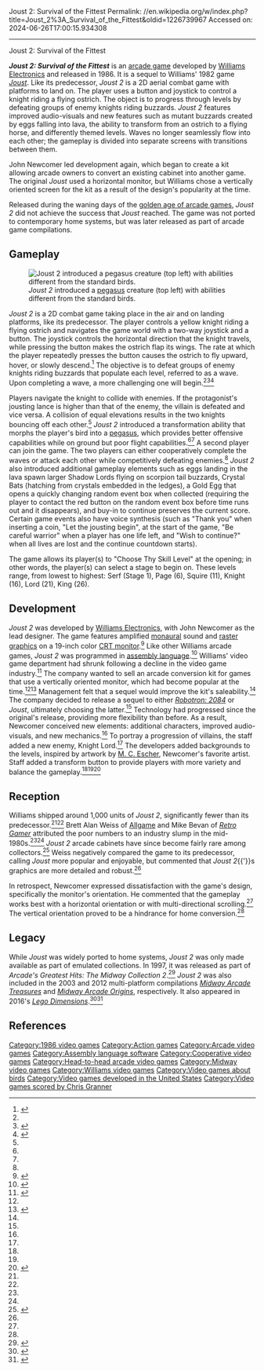 Joust 2: Survival of the Fittest
Permalink: //en.wikipedia.org/w/index.php?title=Joust_2%3A_Survival_of_the_Fittest&oldid=1226739967
Accessed on: 2024-06-26T17:00:15.934308



------
Joust 2: Survival of the Fittest
{{Short description|1986 video game}}
{{Infobox video game
|title = Joust 2: Survival of the Fittest
|image = [[File:Joust 2 - Survival of the Fittest Flyer.png|alt=A black, vertical rectangular poster. The poster depicts the face of a bird with yellow eyes and a white beak. The title "Joust 2: Survival of the Fittest" is displayed on the top portion in yellow and red letters. In the lower right corner is text "The Legend continues".]]
|caption = Promotional flyer
|developer = [[WMS Industries|Williams Electronics]]
|publisher = [[WMS Industries|Williams Electronics]]
|designer = John Newcomer
|programmer = Joe Hellensen<br>Kristina Donofrio<br>[[Warren Davis (actor)|Warren Davis]]<ref>{{cite web | url = http://www.allgame.com/game.php?id=10335&tab=credits | title = Joust 2: Survival of the Fittest credits | first = Brett Alan | last = Weiss | publisher = [[Allgame]] | access-date = 2010-11-22}}</ref>
|artist = [[John Newcomer]]<br>Jack Haeger <br>Tim Elliott (cabinet)
|composer = [[Chris Granner]]
|released = December 1986
|genre = [[Action game|Action]]/[[Platform game|Platform]]
|modes = 1-2 player simultaneous
|platforms = [[Arcade game|Arcade]]
|arcade system = '''Williams Rev. 2'''<br>[[Central processing unit|''CPU'']]: M6809 (@ 1 MHz) <br>''Sound CPU'': M6808 (@ 1 MHz), M6809 (@ 2 MHz) <br>''Sound Chips'': [[Yamaha YM2151]] FM, MC1408 DAC, [[Intersil|Harris]] HC55536 [[Continuously variable slope delta modulation|CVSD]]
}}

'''''Joust 2: Survival of the Fittest''''' is an [[arcade game]] developed by [[WMS Industries|Williams Electronics]] and released in 1986. It is a sequel to Williams' 1982 game ''[[Joust (video game)|Joust]]''. Like its predecessor, ''Joust 2'' is a 2D aerial combat game with platforms to land on. The player uses a button and joystick to control a knight riding a flying ostrich. The object is to progress through levels by defeating groups of enemy knights riding buzzards. ''Joust 2'' features improved audio-visuals and new features such as mutant buzzards created by eggs falling into lava, the ability to transform from an ostrich to a flying horse, and differently themed levels. Waves no longer seamlessly flow into each other; the gameplay is divided into separate screens with transitions between them.

John Newcomer led development again, which began to create a kit allowing arcade owners to convert an existing cabinet into another game. The original ''Joust'' used a horizontal monitor, but Williams chose a vertically oriented screen for the kit as a result of the design's popularity at the time.

Released during the waning days of the [[golden age of arcade games]], ''Joust 2'' did not achieve the success that ''Joust'' reached. The game was not ported to contemporary home systems, but was later released as part of arcade game compilations.

== Gameplay ==
{{see also|Joust (video game)#Gameplay|l1=Gameplay of Joust}}
[[File:Joust2-Gameplay.jpg|thumb|left|alt=A vertical rectangular video game screenshot that is a digital representation of a fictional world with platforms. A small yellow character on a yellow Pegasus flies around an area populated with floating blue platforms and red and grey knights riding grey buzzards.|''Joust 2'' introduced a [[pegasus]] creature (top left) with abilities different from the standard birds.]]

''Joust 2'' is a 2D combat game taking place in the air and on landing platforms, like its predecessor. The player controls a yellow knight riding a flying ostrich and navigates the game world with a two-way joystick and a button. The joystick controls the horizontal direction that the knight travels, while pressing the button makes the ostrich flap its wings. The rate at which the player repeatedly presses the button causes the ostrich to fly upward, hover, or slowly descend.<ref name="RG-Joust">{{cite journal | journal = [[Retro Gamer]] | publisher = [[Imagine Publishing]] | title = The Making of Joust | first = Mike | last = Bevan | issue = 63 | pages = 36–41}}</ref> The objective is to defeat groups of enemy knights riding buzzards that populate each level, referred to as a wave. Upon completing a wave, a more challenging one will begin.<ref name="RG-Joust"/><ref name="Arc-Treasure">{{cite video game | title= [[Midway Arcade Treasures]] | developer= [[Backbone Entertainment|Digital Eclipse]] | publisher= [[Midway Games]] | date= 2003-11-18 | platform= [[PlayStation 2]] | level= The Inside Story On Joust 2}}</ref><ref name="Allgame">{{cite web | url = http://www.allgame.com/game.php?id=10335 | title = Joust 2: Survival of the Fittest | first = Brett Alan | last = Weiss | publisher = Allgame | access-date = 2010-11-22}}</ref>

Players navigate the knight to collide with enemies. If the protagonist's jousting lance is higher than that of the enemy, the villain is defeated and vice versa. A collision of equal elevations results in the two knights bouncing off each other.<ref name="RG-Joust"/> ''Joust 2'' introduced a transformation ability that morphs the player's bird into a [[pegasus]], which provides better offensive capabilities while on ground but poor flight capabilities.<ref name="Arc-Treasure"/><ref name="Allgame"/> A second player can join the game. The two players can either cooperatively complete the waves or attack each other while competitively defeating enemies.<ref name="RG-Joust"/> ''Joust 2'' also introduced additional gameplay elements such as eggs landing in the lava spawn larger Shadow Lords flying on scorpion tail buzzards, Crystal Bats (hatching from crystals embedded in the ledges), a Gold Egg that opens a quickly changing random event box when collected (requiring the player to contact the red button on the random event box before time runs out and it disappears), and buy-in to continue preserves the current score. Certain game events also have voice synthesis (such as "Thank you" when inserting a coin, "Let the jousting begin", at the start of the game, "Be careful warrior" when a player has one life left, and "Wish to continue?" when all lives are lost and the continue countdown starts).

The game allows its player(s) to "Choose Thy Skill Level" at the opening; in other words, the player(s) can select a stage to begin on. These levels range, from lowest to highest: Serf (Stage 1), Page (6), Squire (11), Knight (16), Lord (21), King (26).

== Development ==
{{further|Joust (video game)#Development|l1=Development of Joust}}
''Joust 2'' was developed by [[Williams Electronics]], with John Newcomer as the lead designer. The game features amplified [[monaural]] sound and [[raster graphics]] on a 19-inch color [[Cathode ray tube|CRT monitor]].<ref name="Arcade-Museum">{{cite web | url = http://www.arcade-museum.com/game_detail.php?game_id=8244 | title = Joust 2: Survival Of The Fittest – Videogame by Williams Electronics | publisher = International Arcade Museum | access-date = 2010-11-22}}</ref> Like other Williams arcade games, ''Joust 2'' was programmed in [[assembly language]].<ref name="Halcyon">{{cite book | title = [[Halcyon Days (book)|Halcyon Days]]: Interviews with Classic Computer and Video Games Programmers | editor = James Hague | year = 1997 | chapter = Eugene Jarvis | publisher = Dadgum Games | chapter-url = http://www.dadgum.com/halcyon/BOOK/JARVIS.HTM | access-date = 2010-07-13}}</ref> Williams' video game department had shrunk following a decline in the video game industry.<ref name="Arc-Treasure-3">{{cite video game | title= Midway Arcade Treasures | developer= Digital Eclipse | publisher= Midway Games | date= 2003-11-18 | platform= PlayStation 2 | level= Joust 2 Interview Clip #2}}</ref> The company wanted to sell an arcade conversion kit for games that use a vertically oriented monitor, which had become popular at the time.<ref name="Arc-Treasure"/><ref name="RG-63">{{cite journal | journal = [[Retro Gamer]] | publisher = [[Imagine Publishing]] | title = The Making of Joust | first = Mike | last = Bevan | issue = 63 | page = 41}}</ref> Management felt that a sequel would improve the kit's saleability.<ref name="RG-63"/> The company decided to release a sequel to either ''[[Robotron: 2084]]'' or ''Joust'', ultimately choosing the latter.<ref name="Arc-Treasure-3"/> Technology had progressed since the original's release, providing more flexibility than before. As a result, Newcomer conceived new elements: additional characters, improved audio-visuals, and new mechanics.<ref name="Arc-Treasure"/> To portray a progression of villains, the staff added a new enemy, Knight Lord.<ref name="RG-63"/> The developers added backgrounds to the levels, inspired by artwork by [[M. C. Escher]], Newcomer's favorite artist. Staff added a transform button to provide players with more variety and balance the gameplay.<ref name="Arc-Treasure"/><ref name="RG-63"/><ref name="Arc-Treasure-2">{{cite video game | title= Midway Arcade Treasures | developer= Digital Eclipse | publisher= Midway Games | date= 2003-11-18 | platform= PlayStation 2 | level= Joust 2 Interview Clip #1}}</ref>

== Reception ==
Williams shipped around 1,000 units of ''Joust 2'', significantly fewer than its predecessor.<ref name="Arc-Treasure"/><ref name="RG-63"/> Brett Alan Weiss of [[Allgame]] and Mike Bevan of ''[[Retro Gamer]]'' attributed the poor numbers to an industry slump in the mid-1980s.<ref name="Allgame"/><ref name="RG-63"/> ''Joust 2'' arcade cabinets have since become fairly rare among collectors.<ref name="PriceGuide">{{cite book | title = Official Price Guide to Classic Video Games | first = David | last = Ellis | page = [https://archive.org/details/officialpricegui00davi/page/385 385] | chapter = Arcade Classics | publisher = [[Random House]] | isbn = 0-375-72038-3 | year = 2004 | chapter-url-access = registration | chapter-url = https://archive.org/details/officialpricegui00davi/page/385}}</ref> Weiss negatively compared the game to its predecessor, calling ''Joust'' more popular and enjoyable, but commented that ''Joust 2''{{'}}s graphics are more detailed and robust.<ref name="Allgame"/>

In retrospect, Newcomer expressed dissatisfaction with the game's design, specifically the monitor's orientation. He commented that the gameplay works best with a horizontal orientation or with multi-directional scrolling.<ref name="RG-63"/> The vertical orientation proved to be a hindrance for home conversion.<ref name="Arc-Treasure"/>

==Legacy==
While ''Joust'' was widely ported to home systems, ''Joust 2'' was only made available as part of emulated collections. In 1997, it was released as part of ''Arcade's Greatest Hits: The Midway Collection 2''.<ref>{{cite web | url = http://www.gamefaqs.com/console/psx/data/197938.html | title = Midway Presents Arcade's Greatest Hits: The Midway Collection 2 | publisher = [[GameFAQs]] | access-date = 2010-11-22}}</ref> ''Joust 2'' was also included in the 2003 and 2012 multi-platform compilations ''[[Midway Arcade Treasures]]'' and ''[[Midway Arcade Origins]]'', respectively. It also appeared in 2016's ''[[Lego Dimensions]]''.<ref>{{Cite web | url = http://ps2.ign.com/articles/433/433090p1.html | title = Midway Arcade Treasures | first = Craig | last = Harris | date = 2003-08-11 | publisher = [[IGN]] | access-date = 2010-07-10}}</ref><ref>{{cite web | url = http://www.ign.com/articles/2012/11/14/midway-arcade-origins-review | first = Samuel | last = Claiborn | title = Squeezing 30 fridge-sized games onto a disc proves difficult | website = IGN | publisher = IGN Entertainment, Inc. | date = November 13, 2012 | access-date = July 20, 2014}}</ref>

==References==
{{Reflist}}

{{Good article}}

[[Category:1986 video games]]
[[Category:Action games]]
[[Category:Arcade video games]]
[[Category:Assembly language software]]
[[Category:Cooperative video games]]
[[Category:Head-to-head arcade video games]]
[[Category:Midway video games]]
[[Category:Williams video games]]
[[Category:Video games about birds]]
[[Category:Video games developed in the United States]]
[[Category:Video games scored by Chris Granner]]